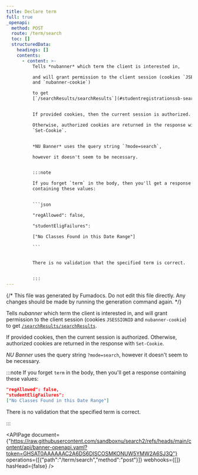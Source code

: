 ```yaml
---
title: Declare term
full: true
_openapi:
  method: POST
  route: /term/search
  toc: []
  structuredData:
    headings: []
    contents:
      - content: >-
          Tells *nubanner* which term the client is interested in,

          and will grant permission to the client session (cookies `JSESSIONID`
          and `nubanner-cookie`)

          to get
          [`/searchResults/searchResults`](#studentregistrationssb-search).


          If provided cookies, then the current session is authorized.

          Otherwise, authorized cookies are returned in the response with
          `Set-Cookie`.


          *NU Banner* uses the query string `?mode=search`,

          however it doesn't seem to be necessary.


          :::note

          If you forget `term` in the body, then you'll get a response
          containing these values:


          ```json

          "regAllowed": false,

          "studentEligFailures": 

          ["No Classes Found in this Date Range"]

          ```


          There is no validation that the specified term is correct.


          :::
---
```


{/* This file was generated by Fumadocs. Do not edit this file directly. Any changes should be made by running the generation command again. */}

Tells *nubanner* which term the client is interested in,
and will grant permission to the client session (cookies `JSESSIONID` and `nubanner-cookie`)
to get [`/searchResults/searchResults`](#studentregistrationssb-search).

If provided cookies, then the current session is authorized.
Otherwise, authorized cookies are returned in the response with `Set-Cookie`.

*NU Banner* uses the query string `?mode=search`,
however it doesn't seem to be necessary.

:::note
If you forget `term` in the body, then you'll get a response containing these values:

```json
"regAllowed": false,
"studentEligFailures": 
["No Classes Found in this Date Range"]
```

There is no validation that the specified term is correct.

:::

<APIPage document={"https://raw.githubusercontent.com/sandboxnu/search2/refs/heads/main/content/api/banner-openapi.yaml?token=GHSAT0AAAAAAC2A6DS6DISCOSMKONUW5YMW2A6SJ3Q"} operations={[{"path":"/term/search","method":"post"}]} webhooks={[]} hasHead={false} />